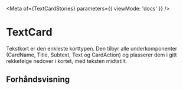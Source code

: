 
<Meta of={TextCardStories} parameters={{ viewMode: 'docs' }} />

# TextCard

Tekstkort er den enkleste korttypen. Den tilbyr alle underkomponenter (CardName, Title, Subtext, Text og CardAction) og plasserer dem i gitt rekkefølge nedover i kortet, med teksten midtstilt.

## Forhåndsvisning

<Canvas of={TextCardStories.Standard} />
<Controls of={TextCardStories.Standard} />

